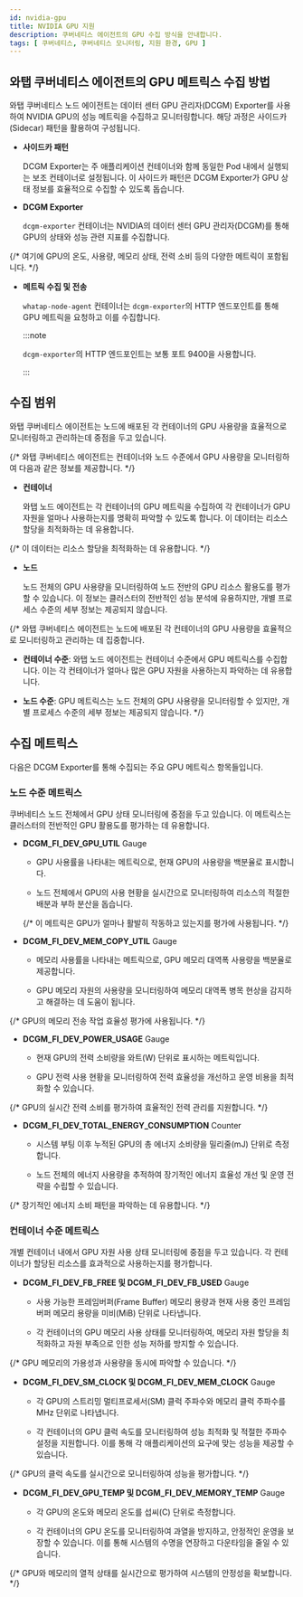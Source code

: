```yaml
---
id: nvidia-gpu
title: NVIDIA GPU 지원
description: 쿠버네티스 에이전트의 GPU 수집 방식을 안내합니다. 
tags: [ 쿠버네티스, 쿠버네티스 모니터링, 지원 환경, GPU ]
---
```


## 와탭 쿠버네티스 에이전트의 GPU 메트릭스 수집 방법 

와탭 쿠버네티스 노드 에이전트는 데이터 센터 GPU 관리자(DCGM) Exporter를 사용하여 NVIDIA GPU의 성능 메트릭을 수집하고 모니터링합니다. 해당 과정은 사이드카(Sidecar) 패턴을 활용하여 구성됩니다.

* **사이드카 패턴**

  DCGM Exporter는 주 애플리케이션 컨테이너와 함께 동일한 Pod 내에서 실행되는 보조 컨테이너로 설정됩니다. 이 사이드카 패턴은 DCGM Exporter가 GPU 상태 정보를 효율적으로 수집할 수 있도록 돕습니다.

* **DCGM Exporter** 

  `dcgm-exporter` 컨테이너는 NVIDIA의 데이터 센터 GPU 관리자(DCGM)를 통해 GPU의 상태와 성능 관련 지표를 수집합니다. 

{/* 여기에 GPU의 온도, 사용량, 메모리 상태, 전력 소비 등의 다양한 메트릭이 포함됩니다. */}

* **메트릭 수집 및 전송** 

  `whatap-node-agent` 컨테이너는 `dcgm-exporter`의 HTTP 엔드포인트를 통해 GPU 메트릭을 요청하고 이를 수집합니다. 

  :::note 

  `dcgm-exporter`의 HTTP 엔드포인트는 보통 포트 9400을 사용합니다.

  :::


## 수집 범위

와탭 쿠버네티스 에이전트는 노드에 배포된 각 컨테이너의 GPU 사용량을 효율적으로 모니터링하고 관리하는데 중점을 두고 있습니다.

{/* 와탭 쿠버네티스 에이전트는 컨테이너와 노드 수준에서 GPU 사용량을 모니터링하여 다음과 같은 정보를 제공합니다.  */}

* **컨테이너**

  와탭 노드 에이전트는 각 컨테이너의 GPU 메트릭을 수집하여 각 컨테이너가 GPU 자원을 얼마나 사용하는지를 명확히 파악할 수 있도록 합니다. 이 데이터는 리소스 할당을 최적화하는 데 유용합니다.

{/* 이 데이터는 리소스 할당을 최적화하는 데 유용합니다. */}

* **노드**

  노드 전체의 GPU 사용량을 모니터링하여 노드 전반의 GPU 리소스 활용도를 평가할 수 있습니다. 이 정보는 클러스터의 전반적인 성능 분석에 유용하지만, 개별 프로세스 수준의 세부 정보는 제공되지 않습니다.

{/* 와탭 쿠버네티스 에이전트는 노드에 배포된 각 컨테이너의 GPU 사용량을 효율적으로 모니터링하고 관리하는 데 집중합니다.

- **컨테이너 수준**: 와탭 노드 에이전트는 컨테이너 수준에서 GPU 메트릭스를 수집합니다. 이는 각 컨테이너가 얼마나 많은 GPU 자원을 사용하는지 파악하는 데 유용합니다.

- **노드 수준**: GPU 메트릭스는 노드 전체의 GPU 사용량을 모니터링할 수 있지만, 개별 프로세스 수준의 세부 정보는 제공되지 않습니다. */}

## 수집 메트릭스

다음은 DCGM Exporter를 통해 수집되는 주요 GPU 메트릭스 항목들입니다. 

### 노드 수준 메트릭스 

쿠버네티스 노드 전체에서 GPU 상태 모니터링에 중점을 두고 있습니다. 이 메트릭스는 클러스터의 전반적인 GPU 활용도를 평가하는 데 유용합니다.

* **DCGM_FI_DEV_GPU_UTIL** <span class='type'>Gauge</span> 

  * GPU 사용률을 나타내는 메트릭으로, 현재 GPU의 사용량을 백분율로 표시합니다. 

  * 노드 전체에서 GPU의 사용 현황을 실시간으로 모니터링하여 리소스의 적절한 배분과 부하 분산을 돕습니다.

  {/* 이 메트릭은 GPU가 얼마나 활발히 작동하고 있는지를 평가에 사용됩니다. */}

* **DCGM_FI_DEV_MEM_COPY_UTIL** <span class='type'>Gauge</span>

  * 메모리 사용률을 나타내는 메트릭으로, GPU 메모리 대역폭 사용량을 백분율로 제공합니다. 

  * GPU 메모리 자원의 사용량을 모니터링하여 메모리 대역폭 병목 현상을 감지하고 해결하는 데 도움이 됩니다.

{/* GPU의 메모리 전송 작업 효율성 평가에 사용됩니다. */}

* **DCGM_FI_DEV_POWER_USAGE** <span class='type'>Gauge</span>

  * 현재 GPU의 전력 소비량을 와트(W) 단위로 표시하는 메트릭입니다. 

  * GPU 전력 사용 현황을 모니터링하여 전력 효율성을 개선하고 운영 비용을 최적화할 수 있습니다.

{/* GPU의 실시간 전력 소비를 평가하여 효율적인 전력 관리를 지원합니다. */}

* **DCGM_FI_DEV_TOTAL_ENERGY_CONSUMPTION** <span class='type'>Counter</span>

  * 시스템 부팅 이후 누적된 GPU의 총 에너지 소비량을 밀리줄(mJ) 단위로 측정합니다. 

  * 노드 전체의 에너지 사용량을 추적하여 장기적인 에너지 효율성 개선 및 운영 전략을 수립할 수 있습니다.

{/* 장기적인 에너지 소비 패턴을 파악하는 데 유용합니다. */}

### 컨테이너 수준 메트릭스 

개별 컨테이너 내에서 GPU 자원 사용 상태 모니터링에 중점을 두고 있습니다. 각 컨테이너가 할당된 리소스를 효과적으로 사용하는지를 평가합니다.

* **DCGM_FI_DEV_FB_FREE 및 DCGM_FI_DEV_FB_USED** <span class='type'>Gauge</span>

  * 사용 가능한 프레임버퍼(Frame Buffer) 메모리 용량과 현재 사용 중인 프레임버퍼 메모리 용량을 미비(MiB) 단위로 나타냅니다. 

  * 각 컨테이너의 GPU 메모리 사용 상태를 모니터링하여, 메모리 자원 할당을 최적화하고 자원 부족으로 인한 성능 저하를 방지할 수 있습니다.

{/* GPU 메모리의 가용성과 사용량을 동시에 파악할 수 있습니다. */}

* **DCGM_FI_DEV_SM_CLOCK 및 DCGM_FI_DEV_MEM_CLOCK** <span class='type'>Gauge</span>

  * 각 GPU의 스트리밍 멀티프로세서(SM) 클럭 주파수와 메모리 클럭 주파수를 MHz 단위로 나타냅니다. 

  * 각 컨테이너의 GPU 클럭 속도를 모니터링하여 성능 최적화 및 적절한 주파수 설정을 지원합니다. 이를 통해 각 애플리케이션의 요구에 맞는 성능을 제공할 수 있습니다.

{/* GPU의 클럭 속도를 실시간으로 모니터링하여 성능을 평가합니다. */}

* **DCGM_FI_DEV_GPU_TEMP 및 DCGM_FI_DEV_MEMORY_TEMP** <span class='type'>Gauge</span>

  * 각 GPU의 온도와 메모리 온도를 섭씨(C) 단위로 측정합니다. 

  * 각 컨테이너의 GPU 온도를 모니터링하여 과열을 방지하고, 안정적인 운영을 보장할 수 있습니다. 이를 통해 시스템의 수명을 연장하고 다운타임을 줄일 수 있습니다.

{/* GPU와 메모리의 열적 상태를 실시간으로 평가하여 시스템의 안정성을 확보합니다. */}